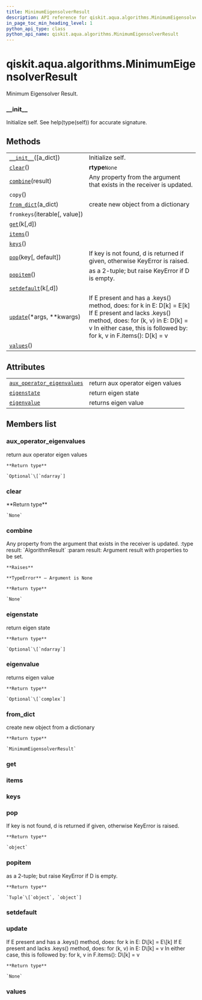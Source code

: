 ```yaml
---
title: MinimumEigensolverResult
description: API reference for qiskit.aqua.algorithms.MinimumEigensolverResult
in_page_toc_min_heading_level: 1
python_api_type: class
python_api_name: qiskit.aqua.algorithms.MinimumEigensolverResult
---
```


# qiskit.aqua.algorithms.MinimumEigensolverResult

<Class id="qiskit.aqua.algorithms.MinimumEigensolverResult" isDedicatedPage={true} github="https://github.com/qiskit-community/qiskit-aqua/tree/stable/0.9/qiskit/aqua/algorithms/minimum_eigen_solvers/minimum_eigen_solver.py" signature="MinimumEigensolverResult(a_dict=None)" modifiers="class">
  Minimum Eigensolver Result.

  ### \_\_init\_\_

  <Function id="qiskit.aqua.algorithms.MinimumEigensolverResult.__init__" signature="__init__(a_dict=None)">
    Initialize self. See help(type(self)) for accurate signature.
  </Function>

  ## Methods

  |                                                                                                                                                  |                                                                                                                                                                                                                      |
  | ------------------------------------------------------------------------------------------------------------------------------------------------ | -------------------------------------------------------------------------------------------------------------------------------------------------------------------------------------------------------------------- |
  | [`__init__`](#qiskit.aqua.algorithms.MinimumEigensolverResult.__init__ "qiskit.aqua.algorithms.MinimumEigensolverResult.__init__")(\[a\_dict])   | Initialize self.                                                                                                                                                                                                     |
  | [`clear`](#qiskit.aqua.algorithms.MinimumEigensolverResult.clear "qiskit.aqua.algorithms.MinimumEigensolverResult.clear")()                      | **rtype**`None`                                                                                                                                                                                                      |
  | [`combine`](#qiskit.aqua.algorithms.MinimumEigensolverResult.combine "qiskit.aqua.algorithms.MinimumEigensolverResult.combine")(result)          | Any property from the argument that exists in the receiver is updated.                                                                                                                                               |
  | `copy`()                                                                                                                                         |                                                                                                                                                                                                                      |
  | [`from_dict`](#qiskit.aqua.algorithms.MinimumEigensolverResult.from_dict "qiskit.aqua.algorithms.MinimumEigensolverResult.from_dict")(a\_dict)   | create new object from a dictionary                                                                                                                                                                                  |
  | `fromkeys`(iterable\[, value])                                                                                                                   |                                                                                                                                                                                                                      |
  | [`get`](#qiskit.aqua.algorithms.MinimumEigensolverResult.get "qiskit.aqua.algorithms.MinimumEigensolverResult.get")(k\[,d])                      |                                                                                                                                                                                                                      |
  | [`items`](#qiskit.aqua.algorithms.MinimumEigensolverResult.items "qiskit.aqua.algorithms.MinimumEigensolverResult.items")()                      |                                                                                                                                                                                                                      |
  | [`keys`](#qiskit.aqua.algorithms.MinimumEigensolverResult.keys "qiskit.aqua.algorithms.MinimumEigensolverResult.keys")()                         |                                                                                                                                                                                                                      |
  | [`pop`](#qiskit.aqua.algorithms.MinimumEigensolverResult.pop "qiskit.aqua.algorithms.MinimumEigensolverResult.pop")(key\[, default])             | If key is not found, d is returned if given, otherwise KeyError is raised.                                                                                                                                           |
  | [`popitem`](#qiskit.aqua.algorithms.MinimumEigensolverResult.popitem "qiskit.aqua.algorithms.MinimumEigensolverResult.popitem")()                | as a 2-tuple; but raise KeyError if D is empty.                                                                                                                                                                      |
  | [`setdefault`](#qiskit.aqua.algorithms.MinimumEigensolverResult.setdefault "qiskit.aqua.algorithms.MinimumEigensolverResult.setdefault")(k\[,d]) |                                                                                                                                                                                                                      |
  | [`update`](#qiskit.aqua.algorithms.MinimumEigensolverResult.update "qiskit.aqua.algorithms.MinimumEigensolverResult.update")(\*args, \*\*kwargs) | If E present and has a .keys() method, does: for k in E: D\[k] = E\[k] If E present and lacks .keys() method, does: for (k, v) in E: D\[k] = v In either case, this is followed by: for k, v in F.items(): D\[k] = v |
  | [`values`](#qiskit.aqua.algorithms.MinimumEigensolverResult.values "qiskit.aqua.algorithms.MinimumEigensolverResult.values")()                   |                                                                                                                                                                                                                      |

  ## Attributes

  |                                                                                                                                                                                    |                                  |
  | ---------------------------------------------------------------------------------------------------------------------------------------------------------------------------------- | -------------------------------- |
  | [`aux_operator_eigenvalues`](#qiskit.aqua.algorithms.MinimumEigensolverResult.aux_operator_eigenvalues "qiskit.aqua.algorithms.MinimumEigensolverResult.aux_operator_eigenvalues") | return aux operator eigen values |
  | [`eigenstate`](#qiskit.aqua.algorithms.MinimumEigensolverResult.eigenstate "qiskit.aqua.algorithms.MinimumEigensolverResult.eigenstate")                                           | return eigen state               |
  | [`eigenvalue`](#qiskit.aqua.algorithms.MinimumEigensolverResult.eigenvalue "qiskit.aqua.algorithms.MinimumEigensolverResult.eigenvalue")                                           | returns eigen value              |

  ## Members list

  ### aux\_operator\_eigenvalues

  <Attribute id="qiskit.aqua.algorithms.MinimumEigensolverResult.aux_operator_eigenvalues">
    return aux operator eigen values

    **Return type**

    `Optional`\[`ndarray`]
  </Attribute>

  ### clear

  <Function id="qiskit.aqua.algorithms.MinimumEigensolverResult.clear" signature="clear()">
    **Return type**

    `None`
  </Function>

  ### combine

  <Function id="qiskit.aqua.algorithms.MinimumEigensolverResult.combine" signature="combine(result)">
    Any property from the argument that exists in the receiver is updated. :type result: `AlgorithmResult` :param result: Argument result with properties to be set.

    **Raises**

    **TypeError** – Argument is None

    **Return type**

    `None`
  </Function>

  ### eigenstate

  <Attribute id="qiskit.aqua.algorithms.MinimumEigensolverResult.eigenstate">
    return eigen state

    **Return type**

    `Optional`\[`ndarray`]
  </Attribute>

  ### eigenvalue

  <Attribute id="qiskit.aqua.algorithms.MinimumEigensolverResult.eigenvalue">
    returns eigen value

    **Return type**

    `Optional`\[`complex`]
  </Attribute>

  ### from\_dict

  <Function id="qiskit.aqua.algorithms.MinimumEigensolverResult.from_dict" signature="from_dict(a_dict)" modifiers="static">
    create new object from a dictionary

    **Return type**

    `MinimumEigensolverResult`
  </Function>

  ### get

  <Function id="qiskit.aqua.algorithms.MinimumEigensolverResult.get" signature="get(k[, d]) → D[k] if k in D, else d. d defaults to None." />

  ### items

  <Function id="qiskit.aqua.algorithms.MinimumEigensolverResult.items" signature="items() → a set-like object providing a view on D’s items" />

  ### keys

  <Function id="qiskit.aqua.algorithms.MinimumEigensolverResult.keys" signature="keys() → a set-like object providing a view on D’s keys" />

  ### pop

  <Function id="qiskit.aqua.algorithms.MinimumEigensolverResult.pop" signature="pop(key, default=None)">
    If key is not found, d is returned if given, otherwise KeyError is raised.

    **Return type**

    `object`
  </Function>

  ### popitem

  <Function id="qiskit.aqua.algorithms.MinimumEigensolverResult.popitem" signature="popitem()">
    as a 2-tuple; but raise KeyError if D is empty.

    **Return type**

    `Tuple`\[`object`, `object`]
  </Function>

  ### setdefault

  <Function id="qiskit.aqua.algorithms.MinimumEigensolverResult.setdefault" signature="setdefault(k[, d]) → D.get(k,d), also set D[k]=d if k not in D" />

  ### update

  <Function id="qiskit.aqua.algorithms.MinimumEigensolverResult.update" signature="update(*args, **kwargs)">
    If E present and has a .keys() method, does: for k in E: D\[k] = E\[k] If E present and lacks .keys() method, does: for (k, v) in E: D\[k] = v In either case, this is followed by: for k, v in F.items(): D\[k] = v

    **Return type**

    `None`
  </Function>

  ### values

  <Function id="qiskit.aqua.algorithms.MinimumEigensolverResult.values" signature="values() → an object providing a view on D’s values" />
</Class>

